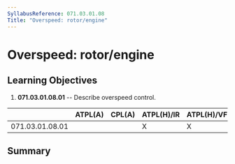 ```yaml
---
SyllabusReference: 071.03.01.08
Title: "Overspeed: rotor/engine"
---
```


# Overspeed: rotor/engine

## Learning Objectives

1.  **071.03.01.08.01** -- Describe overspeed control.

|                 | ATPL(A) | CPL(A) | ATPL(H)/IR | ATPL(H)/VFR | CPL(H) | IR  | CBIR(A) |
| --------------- | ------- | ------ | ---------- | ----------- | ------ | --- | ------- |
| 071.03.01.08.01 |         |        | X          | X           | X      |     |         |

## Summary
